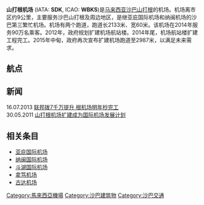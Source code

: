 {{Expand|time=2016-01-04T15:10:48+00:00}} 
{{Infobox airport
| name          = 山打根机场<br />Sandakan Airport<br />Lapangan Terbang Sandakan
| image         = <!-- 檔案不存在 Lapangan terbang Sandakan baru.jpg -->
| type          = 民用
| owner-oper    = [[马来西亚机场控股集团|马来西亚机场控股集团]]
| city-served   = [[马来西亚|马来西亚]][[沙巴州|沙巴州]][[山打根|山打根]]
| opened        = 1950年
| distance_to_city = 约10公里
| hub           = 
| elevation-f   = 46
| IATA          = SDK
| ICAO          = WBKS
| coordinates   = {{coord|05|54|06|N|118|02|55|E|region:MY|display=inline,title}}
| image_map     = LocationMalaysia.svg
| image_map_caption = 马来西亚[[沙巴州|沙巴州]]
| pushpin_map   = Borneo#Malaysia East#Malaysia
| pushpin_label = ''' SDK '''/WBKS
| r1-number     = 08/26
| r1-length-f   = 6,998
| r1-length-m   = 2,133
| r1-surface    = 混凝土
| stat-year     = 2018
| stat1-header  = 旅客吞吐量（人）
| stat1-data    = 950,861
| stat2-header  = 货邮吞吐量（吨）
| stat2-data    = 2,152
| stat3-header  = 起降架次（次）
| stat3-data    = 11,561
}}
'''山打根机场''' (IATA: '''SDK''', ICAO: '''WBKS''')是[[马来西亚|马来西亚]][[沙巴|沙巴]][[山打根|山打根]]的机场。机场离市区约9公里，主要服务沙巴山打根及周边地区，是继亚庇国际机场和纳闽机场的沙巴第三繁忙机场。机场有两个跑道，跑道长2133米、宽60米。该机场在2014年服务90万名乘客。2012年，政府规划扩建机场航站楼。2014年尾，机场航站楼扩建工程完工。2015年中甸，政府再次宣布扩建机场跑道至2987米，以满足未来需求。

== 航点 ==
{{Airport-dest-list
|[[亚洲航空|亚洲航空]]|[[亚庇国际机场|亚庇]]、[[吉隆坡国际机场|吉隆坡]]
|[[马来西亚航空|马来西亚航空]]|[[亚庇国际机场|亚庇]]、[[吉隆坡国际机场|吉隆坡]]
|馬來西亞航空 <br><small>（由[[馬來西亞之翼航空|馬來西亞之翼航空]]營運）</small><ref>{{cite web |url=http://www.maswings.com.my/flights.html |title=存档副本 |accessdate=2012-03-26  |deadurl=yes |archiveurl=https://web.archive.org/web/20120311042852/http://www.maswings.com.my/flights.html |archivedate=2012-03-11 }}</ref>|[[拿笃机场|拿笃]]、[[斗湖国际机场|斗湖]]、[[古达机场|古达]]
|[[马印航空|马印航空]]|[[亚庇国际机场|亚庇]]、[[吉隆坡国际机场|吉隆坡]]
|[[汶莱皇家航空|汶莱皇家航空]]|[[汶莱国际机场|斯里巴加湾]]
}}


== 新闻 ==
16.07.2013 [https://web.archive.org/web/20131104212325/http://www.seehua.com/node/85922 联邦拨7千万提升 根机场明年杪完工]<br />
30.05.2011 [https://web.archive.org/web/20131103082507/http://www.seehua.com/node/18399 山打根机场扩建成为国际机场发展计划]

==相关条目==
*[[亚庇国际机场|亚庇国际机场]]
*[[纳闽国际机场|纳闽国际机场]]
*[[斗湖国际机场|斗湖国际机场]]
*[[拿笃机场|拿笃机场]]
*[[古达机场|古达机场]]

[[Category:馬來西亞機場|Category:馬來西亞機場]]
[[Category:沙巴建筑物|Category:沙巴建筑物]]
[[Category:沙巴交通|Category:沙巴交通]]
{{马来西亚机场}}